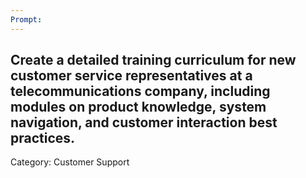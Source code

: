```yaml
---
Prompt:
---
```

Create a detailed training curriculum for new customer service representatives at a telecommunications company, including modules on product knowledge, system navigation, and customer interaction best practices.
---
Category: Customer Support
